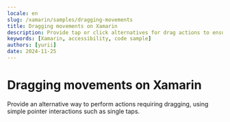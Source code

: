 ```yaml
---
locale: en
slug: /xamarin/samples/dragging-movements
title: Dragging movements on Xamarin
description: Provide tap or click alternatives for drag actions to ensure accessibility.
keywords: [Xamarin, accessibility, code sample]
authors: [yurii]
date: 2024-11-25
---
```


# Dragging movements on Xamarin

Provide an alternative way to perform actions requiring dragging, using simple pointer interactions such as single taps.

<CodeSample id="dragging-movements" platform="xamarin" locale="en"/>
